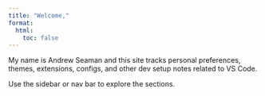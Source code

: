 ```yaml
---
title: "Welcome,"
format:
  html:
    toc: false
---
```

My name is Andrew Seaman and this site tracks personal preferences, themes, extensions, configs, and other dev setup notes related to VS Code.

Use the sidebar or nav bar to explore the sections.